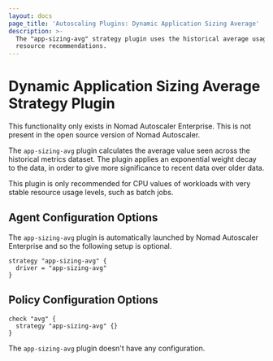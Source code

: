 ```yaml
---
layout: docs
page_title: 'Autoscaling Plugins: Dynamic Application Sizing Average'
description: >-
  The "app-sizing-avg" strategy plugin uses the historical average usage to set
  resource recommendations.
---
```


# Dynamic Application Sizing Average Strategy Plugin

<EnterpriseAlert>
  This functionality only exists in Nomad Autoscaler Enterprise. This is not
  present in the open source version of Nomad Autoscaler.
</EnterpriseAlert>

The `app-sizing-avg` plugin calculates the average value seen across the
historical metrics dataset. The plugin applies an exponential weight decay to
the data, in order to give more significance to recent data over older data.

This plugin is only recommended for CPU values of workloads with very stable
resource usage levels, such as batch jobs.

## Agent Configuration Options

The `app-sizing-avg` plugin is automatically launched by Nomad Autoscaler
Enterprise and so the following setup is optional.

```hcl
strategy "app-sizing-avg" {
  driver = "app-sizing-avg"
}
```

## Policy Configuration Options

```hcl
check "avg" {
  strategy "app-sizing-avg" {}
}
```

The `app-sizing-avg` plugin doesn't have any configuration.
